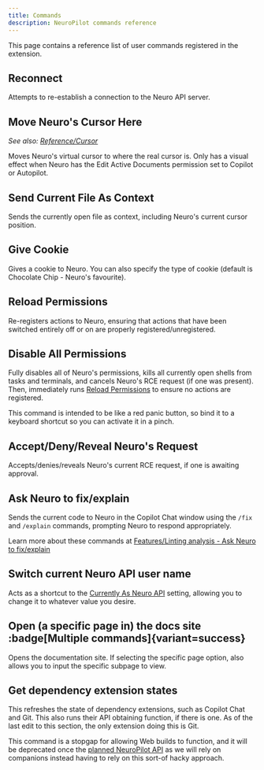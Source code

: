 ```yaml
---
title: Commands
description: NeuroPilot commands reference
---
```



This page contains a reference list of user commands registered in the extension.

## Reconnect

Attempts to re-establish a connection to the Neuro API server.

## Move Neuro's Cursor Here

*See also: [Reference/Cursor](/docs/reference/cursor)*

Moves Neuro's virtual cursor to where the real cursor is.
Only has a visual effect when Neuro has the Edit Active Documents permission set to Copilot or Autopilot.

## Send Current File As Context

Sends the currently open file as context, including Neuro's current cursor position.

## Give Cookie

Gives a cookie to Neuro.
You can also specify the type of cookie (default is Chocolate Chip - Neuro's favourite).

## Reload Permissions

Re-registers actions to Neuro, ensuring that actions that have been switched entirely off or on are properly registered/unregistered.

## Disable All Permissions

Fully disables all of Neuro's permissions, kills all currently open shells from tasks and terminals, and cancels Neuro's RCE request (if one was present).
Then, immediately runs [Reload Permissions](#reload-permissions) to ensure no actions are registered.

<Aside type="tip">

This command is intended to be like a red panic button, so bind it to a keyboard shortcut so you can activate it in a pinch.

</Aside>

## Accept/Deny/Reveal Neuro's Request

Accepts/denies/reveals Neuro's current RCE request, if one is awaiting approval.

## Ask Neuro to fix/explain

Sends the current code to Neuro in the Copilot Chat window using the `/fix` and `/explain` commands, prompting Neuro to respond appropriately.

Learn more about these commands at [Features/Linting analysis - Ask Neuro to fix/explain](/docs/reference/features/linting-analysis#ask-neuro-to-fixexplain)

## Switch current Neuro API user name

Acts as a shortcut to the [Currently As Neuro API](/docs/reference/settings#currently-as-neuro-api) setting, allowing you to change it to whatever value you desire.

## Open (a specific page in) the docs site :badge[Multiple commands]{variant=success}

Opens the documentation site. If selecting the specific page option, also allows you to input the specific subpage to view.

## Get dependency extension states

This refreshes the state of dependency extensions, such as Copilot Chat and Git.
This also runs their API obtaining function, if there is one. As of the last edit to this section, the only extension doing this is Git.

This command is a stopgap for allowing Web builds to function, and it will be deprecated once the [planned NeuroPilot API](https://github.com/Pasu4/neuropilot/issues/45) as we will rely on companions instead having to rely on this sort-of hacky approach.
